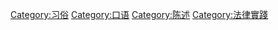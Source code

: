 {{Catmore|宣誓}}
{{Commons category|Oaths}}

[[Category:习俗|Category:习俗]]
[[Category:口语|Category:口语]]
[[Category:陈述|Category:陈述]]
[[Category:法律實踐|Category:法律實踐]]